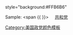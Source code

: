 style="background:#FFB6B6"<noinclude>

Sample:
<span {{ {{PAGENAME}} }}><span style="padding:1px 20px">[[共和党 (美国)|共和党]]</span></span>
[[Category:美国政党颜色模板]]
</noinclude>